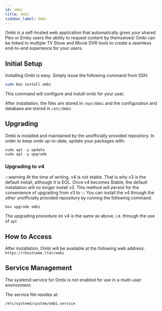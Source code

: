 ```yaml
---
id: ombi
title: Ombi
sidebar_label: Ombi
---
```


Ombi is a self-hosted web application that automatically gives your shared Plex or Emby users the ability to request content by themselves! Ombi can be linked to multiple TV Show and Movie DVR tools to create a seamless end-to-end experience for your users. 

## Initial Setup

Installing Ombi is easy. Simply issue the following command from SSH:

```bash main
sudo box install ombi
```

This command will configure and install ombi for your user.

After installation, the files are stored in `/opt/Ombi` and the configuration and database are stored in `/etc/Ombi`

## Upgrading

Ombi is installed and maintained by the unofficially provided repository. In order to keep ombi up-to-date, update your packages with:

```
sudo apt -y update
sudo apt -y upgrade
```

### Upgrading to v4
:::warning
At the time of writing, v4 is not stable. That is why v3 is the default install, although it is EOL.
Once v4 becomes Stable, the default installation will no longer install v3.
This method will persist for the convenience of upgrading from v3 to
:::
You can install the v4 through the _other_ unofficially provided repository by running the following command.
```
box upgrade ombi
```
The upgrading procedure on v4 is the same as above, i.e. through the use of `apt`

## How to Access

After installation, Ombi will be available at the following web address: `https://<hostname.ltd>/ombi`

## Service Management

The systemd service for Ombi is not enabled for use in a multi-user environment.

The service file resides at:

```bash main
/etc/systemd/system/ombi.service
```


<SystemdTabs service="ombi"/>

